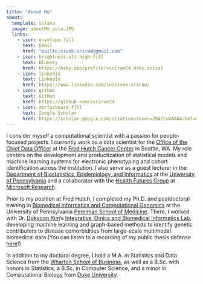 ```yaml
---
title: "About Me"
about:
  template: solana
  image: aboutMe_zola.JPG
  links:
    - icon: envelope-fill
      text: Email
      href: "mailto:vivek.sriram@gmail.com"
    - icon: brightness-alt-high-fill
      text: Bluesky
      href: https://bsky.app/profile/vsriram24.bsky.social
    - icon: linkedin
      text: LinkedIn
      href: https://www.linkedin.com/in/vivek-sriram/
    - icon: github
      text: GitHub
      href: https://github.com/vsriram24
    - icon: mortarboard-fill
      text: Google Scholar
      href: https://scholar.google.com/citations?user=ZN4ZFuUAAAAJ&hl=en
---
```


I consider myself a computational scientist with a passion for people-focused projects. I currently work as a data scientist for the [Office of the Chief Data Officer](https://ocdo.fredhutch.org) at the [Fred Hutch Cancer Center](https://www.fredhutch.org/en.html) in Seattle, WA. My role centers on the development and productization of statistical models and machine learning systems for electronic phenotyping and cohort identification across the institution. I also serve as a guest lecturer in the [Department of Biostatistics, Epidemiology, and Informatics](https://www.dbei.med.upenn.edu) at the [University of Pennsylvania](https://www.upenn.edu) and a collaborator with the [Health Futures Group](https://www.microsoft.com/en-us/research/lab/microsoft-health-futures/) at [Microsoft Research](https://www.microsoft.com/en-us/research/).

Prior to my position at Fred Hutch, I completed my Ph.D. and postdoctoral training in [Biomedical Informatics and Computational Genomics](https://www.med.upenn.edu/gcb/) at the University of Pennsylvania [Perelman School of Medicine](https://www.med.upenn.edu). There, I worked with Dr. [Dokyoon Kim](https://www.med.upenn.edu/apps/faculty/index.php/g275/p9240045)’s [Integrative 'Omics and Biomedical Informatics Lab](https://www.biomedinfolab.com), developing machine learning and graph-based methods to identify genetic contributors to disease comorbidities from large-scale multimodal biomedical data (You can listen to a recording of my public thesis defense [here](https://mediasite.med.upenn.edu/mediasite/Play/d78f6d5d76bf4a9c8b673f5c3ba858d61d)!)

In addition to my doctoral degree, I hold a M.A. in Statistics and Data Science from the [Wharton School of Business](https://www.wharton.upenn.edu), as well as a B.Sc. with honors in Statistics, a B.Sc. in Computer Science, and a minor in Computational Biology from [Duke University](https://duke.edu).
